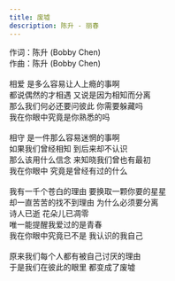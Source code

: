 ```yaml
---
title: 废墟
description: 陈升 - 丽春
---
```


作词：陈升 (Bobby Chen)<br />作曲：陈升 (Bobby Chen)<br /><br />相爱 是多么容易让人上瘾的事啊<br />都说偶然的才相遇 又说是因为相知而分离<br />那么我们何必还要问彼此 你需要躲藏吗<br />我在你眼中究竟是你熟悉的吗<br /><br />相守 是一件那么容易迷惘的事啊<br />如果我们曾经相知 到后来却不认识<br />那么该用什么信念 来知晓我们曾也有最初<br />我在你眼中 究竟是曾经有过的什么<br /><br />我有一千个苍白的理由 要换取一颗你要的星星<br />却一直苦苦的找不到理由 为什么必须要分离<br />诗人已逝 花朵儿已凋零<br />唯一能提醒我爱过的是青春<br />我在你眼中究竟已不是 我认识的我自己<br /><br />原来我们每个人都有被自己讨厌的理由<br />于是我们在彼此的眼里 都变成了废墟